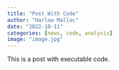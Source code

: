 ```yaml
---
title: "Post With Code"
author: "Harlow Malloc"
date: "2022-10-11"
categories: [news, code, analysis]
image: "image.jpg"
---
```


This is a post with executable code.
